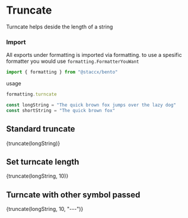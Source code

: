 
<Meta title="Formatting/Truncate" component={truncate}/>

# Truncate
Turncate helps deside the length of a string

### Import
All exports under formatting is imported via formatting. to use a spesific formatter you would
use ```formatting.FormatterYouWant```


```javascript
import { formatting } from "@staccx/bento"
```
usage
```javascript
formatting.turncate
```


```javascript
const longString = "The quick brown fox jumps over the lazy dog"
const shortString = "The quick brown fox"
```

## Standard truncate


<Preview>
  <Story name="Standard">
   <p>{truncate(longString)}</p>
  </Story>
</Preview>

## Set turncate length

<Preview>
  <Story name="Set length">
   <p>{truncate(longString, 10)}</p>
  </Story>
</Preview>


## Turncate with other symbol passed

<Preview>
  <Story name="Set symbol">
   <p>{truncate(longString, 10, "---")}</p>
  </Story>
</Preview>
